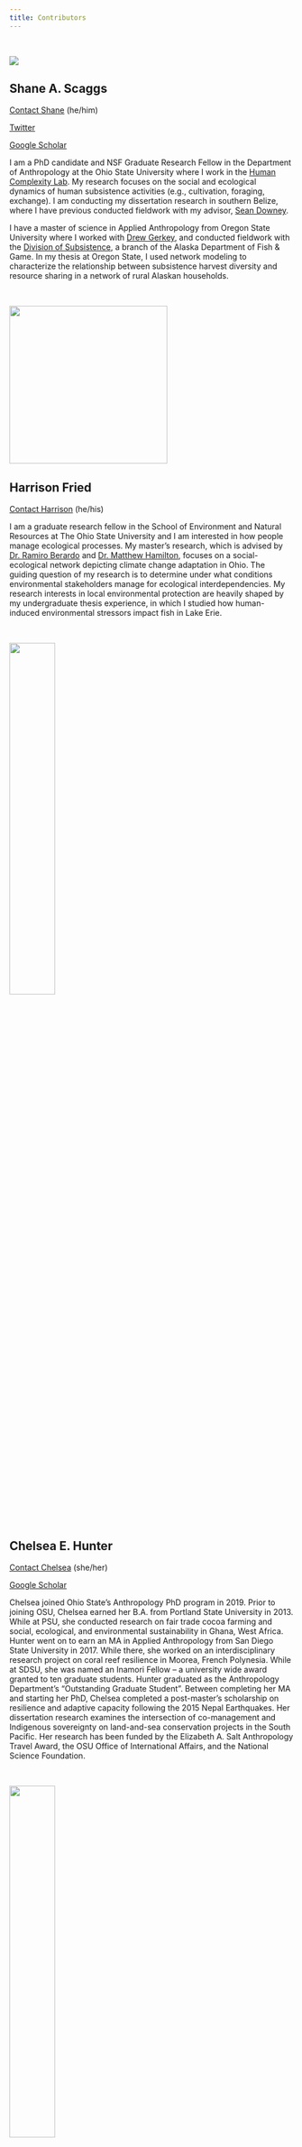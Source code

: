 ```yaml
---
title: Contributors
---
```


<br> 

![](/./people_files/SAS_amanita.jpg)

## Shane A. Scaggs

[Contact Shane](mailto: scaggs.32@osu.edu) (he/him)

[Twitter](http://www.twitter.com/ShaneAScaggs)

[Google Scholar](https://scholar.google.com/citations?user=CtWNkOkAAAAJ&hl=en)

I am a PhD candidate and NSF Graduate Research Fellow in the Department of Anthropology at the Ohio State University where I work in the [Human Complexity Lab](http://u.osu.edu/hclab/). My research focuses on the social and ecological dynamics of human subsistence activities (e.g., cultivation, foraging, exchange). I am conducting my dissertation research in southern Belize, where I have previous conducted fieldwork with my advisor, [Sean Downey](https://anthropology.osu.edu/people/downey.205). 

I have a master of science in Applied Anthropology from Oregon State University where I worked with [Drew Gerkey](https://liberalarts.oregonstate.edu/users/drew-gerkey), and conducted fieldwork with the [Division of Subsistence](https://www.adfg.alaska.gov/index.cfm?adfg=subsistence.main), a branch of the Alaska Department of Fish & Game. In my thesis at Oregon State, I used network modeling to characterize the relationship between subsistence harvest diversity and resource sharing in a network of rural Alaskan households.  

<br>

![](/./people_files/Headshot.jpg){width=280px}

## Harrison Fried 

[Contact Harrison](mailto: fried.64@osu.edu) (he/his)

I am a graduate research fellow in the School of Environment and Natural Resources at The Ohio State University and I am interested in how people manage ecological processes. My master’s research, which is advised by [Dr. Ramiro Berardo](http://www.ramiroberardo.net/) and [Dr. Matthew Hamilton](https://senr.osu.edu/our-people/matthew-hamilton), focuses on a social-ecological network depicting climate change adaptation in Ohio. The guiding question of my research is to determine under what conditions environmental stakeholders manage for ecological interdependencies. My research interests in local environmental protection are heavily shaped by my undergraduate thesis experience, in which I studied how human-induced environmental stressors impact fish in Lake Erie.

<br>

![](/./people_files/CEH.jpg){width=40% height=40%}

## Chelsea E. Hunter 

[Contact Chelsea](mailto: chelseaehunter@gmail.com) (she/her)

[Google Scholar](https://scholar.google.com/citations?user=19NQwykAAAAJ&hl=en)

Chelsea joined Ohio State’s Anthropology PhD program in 2019. Prior to joining OSU, Chelsea earned her B.A. from Portland State University in 2013. While at PSU, she conducted research on fair trade cocoa farming and social, ecological, and environmental sustainability in Ghana, West Africa. Hunter went on to earn an MA in Applied Anthropology from San Diego State University in 2017. While there, she worked on an interdisciplinary research project on coral reef resilience in Moorea, French Polynesia. While at SDSU, she was named an Inamori Fellow – a university wide award granted to ten graduate students. Hunter graduated as the Anthropology Department’s “Outstanding Graduate Student”. Between completing her MA and starting her PhD, Chelsea completed a post-master’s scholarship on resilience and adaptive capacity following the 2015 Nepal Earthquakes. Her dissertation research examines the intersection of co-management and Indigenous sovereignty on land-and-sea conservation projects in the South Pacific. Her research has been funded by the Elizabeth A. Salt Anthropology Travel Award, the OSU Office of International Affairs, and the National Science Foundation.

<br>

![](/./people_files/Drew Gerkey-Photo Smallest.jpg){width=40% height=40%}

## Drew Gerkey 

[Contact Drew](mailto: drew.gerkey@oregonstate.edu)

[Twitter](https://twitter.com/drewgerkey)

I am an ecological anthropologist.  My research focuses on the emergence and stability of cooperation and collective action.  I have conducted research primarily with communities of salmon fishers and reindeer herders on the Kamchatka Peninsula in Northeast Siberia.  Recently, I initiated several research projects across the Pacific in Alaska.

My research combines qualitative and quantitative ethnographic methods to examine subsistence activities, market expansion, natural resource use, social networks, institutions, social movements, and sustainability. 

Prior to joining Oregon State, I was a postdoctoral fellow at the University of Maryland's National Socio-Environmental Synthesis Center (SESYNC) and the University of Washington Department of Anthropology.

<br>

## Priya Bhattacharya

[Contact Priya](mailto: bhattacharya.97@osu.edu) (she/her)

[LinkedIn](https://www.linkedin.com/in/priya-bhattacharya-a4092919/)

I have a bachelor's degree in commerce and have two master's degree in business administration and environmental science. Currently I am working on my research for PhD under Dr. Sayeed Mehmood. The topics are Reasonable Person Model and valuation of coal mine restoration efforts using the Stated Preference Method. 

![](/./people_files/AndrewM.jpg){width=280px}
<br>

## Andrew Mitchel 

[Contact Mitchel](mailto: mitchel.13@osu.edu) (he/him/his)

[Twitter](http://www.twitter.com/mitchel_andrew) 

I am a first-year PhD student in Cultural Anthropology working with Professor Jeffrey Cohen. I received my BA from the University of Michigan in Anthropology and Spanish, and my MA in Latin American Studies from University of California, Los Angeles. My MA thesis concerned the Dominican academy system run by Major League Baseball, to which young Latin American baseball players are recruited and signed at sixteen years old in their first step toward potential major league stardom. My current dissertation plan is to study Latinx foodways around the Midwest. I hope to learn about how food traditions, as well as jobs in food service and food production, play into livelihoods for Latinx folks in this part of the country.

![](/./people_files/Matthew.jpg){width=280px} 

<br>

## Matthew Walker 

[Contact Matthew](mailto: walker.2035@osu.edu) (He/Him)

[LinkedIn](https://www.linkedin.com/in/matthew-j-walker-osu)

I'm a senior undergrad at Ohio State studying Data Analytics and Comparative Studies. In my free time I enjoy rock climbing, reading, and photography (astro and analog). I am also a research assistant in the [Human Complexity Lab](http://u.osu.edu/hclab) under Dr. Sean Downey. In the long term, I am interested in growing interdisciplinary teams and reimagining how we use data in the social sciences. 